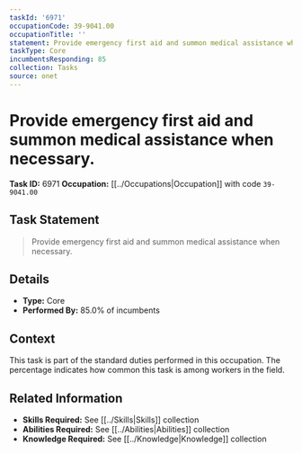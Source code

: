 ```yaml
---
taskId: '6971'
occupationCode: 39-9041.00
occupationTitle: ''
statement: Provide emergency first aid and summon medical assistance when necessary.
taskType: Core
incumbentsResponding: 85
collection: Tasks
source: onet
---
```

# Provide emergency first aid and summon medical assistance when necessary.

**Task ID:** 6971
**Occupation:** [[../Occupations|Occupation]] with code `39-9041.00`

## Task Statement

> Provide emergency first aid and summon medical assistance when necessary.

## Details

- **Type:** Core
- **Performed By:** 85.0% of incumbents

## Context

This task is part of the standard duties performed in this occupation. The percentage indicates how common this task is among workers in the field.

## Related Information

- **Skills Required:** See [[../Skills|Skills]] collection
- **Abilities Required:** See [[../Abilities|Abilities]] collection
- **Knowledge Required:** See [[../Knowledge|Knowledge]] collection
